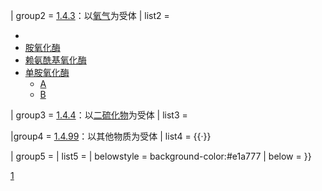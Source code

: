 {{Navbox
| name  = CH-NH2氧化还原酶类
| title = [[氧化还原酶]]：以CH-NH<sub>2</sub>基团为供体的[[氧化还原酶]]（[[EC编号|EC]] 1.4）——主要是{{le|氨基酸氧化还原酶|Amino acid oxidoreductases}}
| listclass  = hlist
| titlestyle = background:#ffe777
| groupstyle = background-color:#f6b666
| evenstyle = background:#fff1f1

| group1 = [[EC编号列表_(EC_1)#EC_1.4.1_以NAD或NADP为受体|1.4.1]]：以[[烟酰胺腺嘌呤二核苷酸|NAD]]或[[烟酰胺腺嘌呤二核苷酸磷酸|NADP]]为受体
| list1 = [[谷氨酸脱氢酶]]（[[谷氨酸脱氢酶1|GLUD1]]、[[谷氨酸脱氢酶2|GLUD2]]）{{·}}{{le|谷氨酸合酶 (NADPH)|Glutamate synthase (NADPH)}}

| group2 = [[EC编号列表_(EC_1)#EC_1.4.3_以氧气为受体|1.4.3]]：以[[氧气]]为受体
| list2 = 
*{{le|D-氨基酸氧化酶|D-amino acid oxidase}}
*[[胺氧化酶]]
*[[赖氨酰基氧化酶]]
*[[单胺氧化酶]]
**[[单胺氧化酶A|A]]
**[[单胺氧化酶B|B]]

| group3 = [[EC编号列表_(EC_1)#EC_1.4.4_以二硫化物为受体|1.4.4]]：以[[二硫化物]]为受体
| list3 = {{le|甘氨酸脱羧酶复合物|Glycine decarboxylase complex}}

|group4 = [[EC编号列表_(EC_1)#EC_1.4.99_以其他物质为受体|1.4.99]]：以其他物质为受体
| list4 = {{le|D-氨基酸脱氢酶|D-amino acid dehydrogenase}}{{·}}{{le|胺脱氢酶|Amine dehydrogenas}}

| group5 = 
| list5 = 
| belowstyle = background-color:#e1a777
| below = {{酶类导航}}
}}
<noinclude>
[[Category:酶模板|1]]
</noinclude>